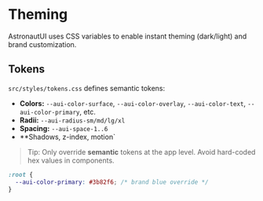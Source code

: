 
<Meta title="Guides/Theming" />

# Theming

AstronautUI uses CSS variables to enable instant theming (dark/light) and brand customization.

## Tokens

`src/styles/tokens.css` defines semantic tokens:

- **Colors:** `--aui-color-surface`, `--aui-color-overlay`, `--aui-color-text`, `--aui-color-primary`, etc.
- **Radii:** `--aui-radius-sm/md/lg/xl`
- **Spacing:** `--aui-space-1..6`
- **Shadows, z-index, motion`

> Tip: Only override **semantic** tokens at the app level. Avoid hard-coded hex values in components.

```css
:root {
  --aui-color-primary: #3b82f6; /* brand blue override */
}
